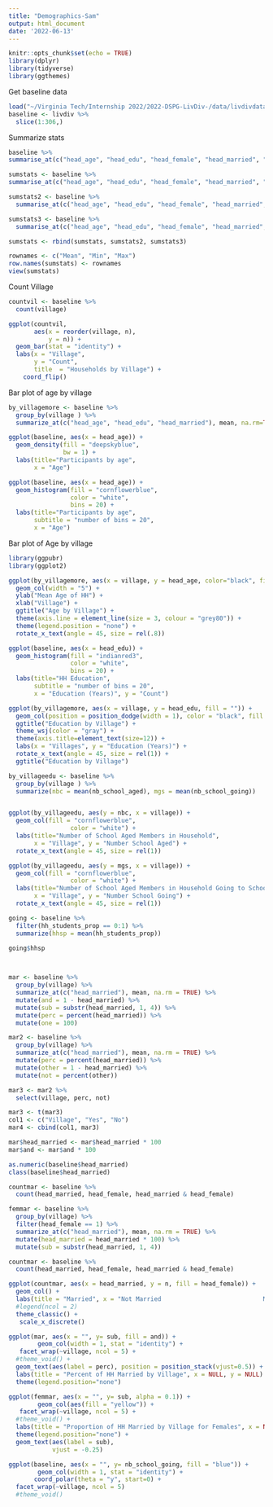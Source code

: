 ```yaml
---
title: "Demographics-Sam"
output: html_document
date: '2022-06-13'
---
```


```r
knitr::opts_chunk$set(echo = TRUE)
library(dplyr)
library(tidyverse)
library(ggthemes)
```

Get baseline data 

```r
load("~/Virginia Tech/Internship 2022/2022-DSPG-LivDiv-/data/livdivdata.RData")
baseline <- livdiv %>%
  slice(1:306,)
```

Summarize stats

```r
baseline %>%
summarise_at(c("head_age", "head_edu", "head_female", "head_married", "hh_students_prop", "nb_school_aged", "nb_school_going"), mean, na.rm = TRUE)

sumstats <- baseline %>%
summarise_at(c("head_age", "head_edu", "head_female", "head_married", "hh_students_prop", "nb_school_aged", "nb_school_going"), mean, na.rm = TRUE)

sumstats2 <- baseline %>%
  summarise_at(c("head_age", "head_edu", "head_female", "head_married", "hh_students_prop", "nb_school_aged", "nb_school_going"), min, na.rm = TRUE)

sumstats3 <- baseline %>%
  summarise_at(c("head_age", "head_edu", "head_female", "head_married", "hh_students_prop", "nb_school_aged", "nb_school_going"), max, na.rm = TRUE)

sumstats <- rbind(sumstats, sumstats2, sumstats3)

rownames <- c("Mean", "Min", "Max")
row.names(sumstats) <- rownames
view(sumstats)


```

Count Village 

```r
countvil <- baseline %>% 
  count(village) 

ggplot(countvil, 
       aes(x = reorder(village, n), 
           y = n)) + 
  geom_bar(stat = "identity") +
  labs(x = "Village", 
       y = "Count", 
       title  = "Households by Village") +
    coord_flip()

```


Bar plot of age by village 

```r
by_villagemore <- baseline %>% 
  group_by(village ) %>% 
  summarize_at(c("head_age", "head_edu", "head_married"), mean, na.rm=TRUE)

```

```r
ggplot(baseline, aes(x = head_age)) +
  geom_density(fill = "deepskyblue", 
               bw = 1) + 
  labs(title="Participants by age", 
       x = "Age")

```




```r
ggplot(baseline, aes(x = head_age)) +
  geom_histogram(fill = "cornflowerblue", 
                 color = "white", 
                 bins = 20) + 
  labs(title="Participants by age", 
       subtitle = "number of bins = 20",
       x = "Age")

```
 
Bar plot of Age by village 

```r
library(ggpubr)
library(ggplot2)

ggplot(by_villagemore, aes(x = village, y = head_age, color="black", fill="#c5bf6f", width=0.5, srt = 45)) +
  geom_col(width = "5") +
  ylab("Mean Age of HH") + 
  xlab("Village") +
  ggtitle("Age by Village") +
  theme(axis.line = element_line(size = 3, colour = "grey80")) +
  theme(legend.position = "none") +
  rotate_x_text(angle = 45, size = rel(.8)) 

```



```r
ggplot(baseline, aes(x = head_edu)) +
  geom_histogram(fill = "indianred3", 
                 color = "white", 
                 bins = 20) + 
  labs(title="HH Education", 
       subtitle = "number of bins = 20",
       x = "Education (Years)", y = "Count")

```



```r
ggplot(by_villagemore, aes(x = village, y = head_edu, fill = "")) +
  geom_col(position = position_dodge(width = 1), color = "black", fill = "skyblue") +
  ggtitle("Education by Village") +
  theme_wsj(color = "gray") +
  theme(axis.title=element_text(size=12)) +
  labs(x = "Villages", y = "Education (Years)") +
  rotate_x_text(angle = 45, size = rel(1)) +
  ggtitle("Education by Village")
```


```r

by_villageedu <- baseline %>% 
  group_by(village ) %>% 
  summarize(nbc = mean(nb_school_aged), mgs = mean(nb_school_going))


ggplot(by_villageedu, aes(y = nbc, x = village)) +
  geom_col(fill = "cornflowerblue", 
                 color = "white") + 
  labs(title="Number of School Aged Members in Household", 
       x = "Village", y = "Number School Aged") +
  rotate_x_text(angle = 45, size = rel(1)) 


```

```r
ggplot(by_villageedu, aes(y = mgs, x = village)) +
  geom_col(fill = "cornflowerblue", 
                 color = "white") + 
  labs(title="Number of School Aged Members in Household Going to School", 
       x = "Village", y = "Number School Going") +
  rotate_x_text(angle = 45, size = rel(1)) 
```

```r
going <- baseline %>% 
  filter(hh_students_prop == 0:1) %>%
  summarize(hhsp = mean(hh_students_prop))

going$hhsp 

  
```




```r
mar <- baseline %>% 
  group_by(village) %>%
  summarize_at(c("head_married"), mean, na.rm = TRUE) %>%
  mutate(and = 1 - head_married) %>%
  mutate(sub = substr(head_married, 1, 4)) %>%
  mutate(perc = percent(head_married)) %>% 
  mutate(one = 100)

mar2 <- baseline %>% 
  group_by(village) %>%
  summarize_at(c("head_married"), mean, na.rm = TRUE) %>%
  mutate(perc = percent(head_married)) %>%
  mutate(other = 1 - head_married) %>%
  mutate(not = percent(other)) 

mar3 <- mar2 %>%
  select(village, perc, not) 

mar3 <- t(mar3)
col1 <- c("Village", "Yes", "No")
mar4 <- cbind(col1, mar3)

```


```r
mar$head_married <- mar$head_married * 100
mar$and <- mar$and * 100

as.numeric(baseline$head_married)
class(baseline$head_married)

countmar <- baseline %>%
  count(head_married, head_female, head_married & head_female)

femmar <- baseline %>% 
  group_by(village) %>%
  filter(head_female == 1) %>%
  summarize_at(c("head_married"), mean, na.rm = TRUE) %>%
  mutate(head_married = head_married * 100) %>%
  mutate(sub = substr(head_married, 1, 4))
```

```r
countmar <- baseline %>%
  count(head_married, head_female, head_married & head_female)

ggplot(countmar, aes(x = head_married, y = n, fill = head_female)) +
  geom_col() +
  labs(title = "Married", x = "Not Married                            Married", y = "Count") +
  #legend(ncol = 2)
  theme_classic() +
   scale_x_discrete()
```




```r
ggplot(mar, aes(x = "", y= sub, fill = and)) +
        geom_col(width = 1, stat = "identity") +
   facet_wrap(~village, ncol = 5) +
  #theme_void() +
  geom_text(aes(label = perc), position = position_stack(vjust=0.5)) +
  labs(title = "Percent of HH Married by Village", x = NULL, y = NULL) +
  theme(legend.position="none")
```



 
 
```r
ggplot(femmar, aes(x = "", y= sub, alpha = 0.1)) +
        geom_col(aes(fill = "yellow")) +
   facet_wrap(~village, ncol = 5) +
  #theme_void() +
  labs(title = "Proportion of HH Married by Village for Females", x = NULL, y = NULL) +
  theme(legend.position="none") +
  geom_text(aes(label = sub), 
            vjust = -0.25)
```
 
```r
ggplot(baseline, aes(x = "", y= nb_school_going, fill = "blue")) +
        geom_col(width = 1, stat = "identity") +
       coord_polar(theta = "y", start=0) + 
  facet_wrap(~village, ncol = 5) 
  #theme_void() 
  
```
 
      
    








